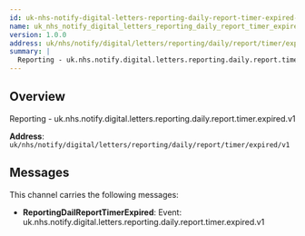 ```yaml
---
id: uk-nhs-notify-digital-letters-reporting-daily-report-timer-expired-v1
name: uk_nhs_notify_digital_letters_reporting_daily_report_timer_expired_v1
version: 1.0.0
address: uk/nhs/notify/digital/letters/reporting/daily/report/timer/expired/v1
summary: |
  Reporting - uk.nhs.notify.digital.letters.reporting.daily.report.timer.expired.v1
---
```


## Overview

Reporting - uk.nhs.notify.digital.letters.reporting.daily.report.timer.expired.v1

**Address**: `uk/nhs/notify/digital/letters/reporting/daily/report/timer/expired/v1`

## Messages

This channel carries the following messages:

- **ReportingDailReportTimerExpired**: Event: uk.nhs.notify.digital.letters.reporting.daily.report.timer.expired.v1
